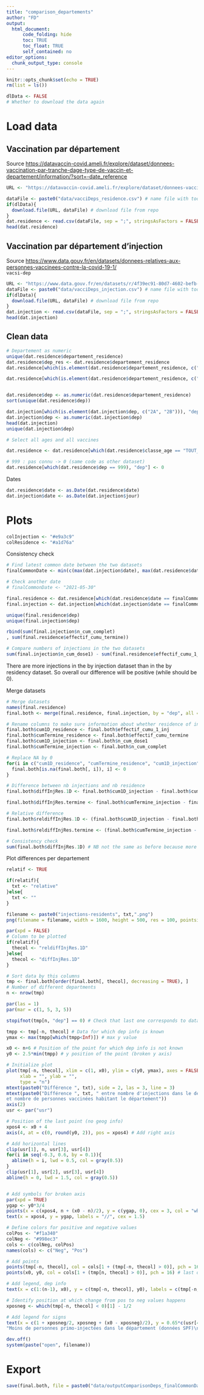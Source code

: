 ```yaml
---
title: "comparison_departements"
author: "FD"
output: 
  html_document: 
      code_folding: hide
      toc: TRUE
      toc_float: TRUE
      self_contained: no
editor_options:
  chunk_output_type: console
---
```


```r
knitr::opts_chunk$set(echo = TRUE)
rm(list = ls())
```

```r
dlData <- FALSE
# Whether to download the data again
```


# Load data

## Vaccination par département

Source <https://datavaccin-covid.ameli.fr/explore/dataset/donnees-vaccination-par-tranche-dage-type-de-vaccin-et-departement/information/?sort=-date_reference>

```r
URL <- "https://datavaccin-covid.ameli.fr/explore/dataset/donnees-vaccination-par-tranche-dage-type-de-vaccin-et-departement/download/?format=csv&timezone=Europe/Berlin&lang=fr&use_labels_for_header=true&csv_separator=%3B"

dataFile <- paste0("data/vacciDeps_residence.csv") # name file with today's date
if(dlData){
  download.file(URL, dataFile) # download file from repo
}
dat.residence <- read.csv(dataFile, sep = ";", stringsAsFactors = FALSE, dec = ",")
head(dat.residence)
```


## Vaccination par département d'injection

Source <https://www.data.gouv.fr/en/datasets/donnees-relatives-aux-personnes-vaccinees-contre-la-covid-19-1/>  
`vacsi-dep`

```r
URL <- "https://www.data.gouv.fr/en/datasets/r/4f39ec91-80d7-4602-befb-4b522804c0af"
dataFile <- paste0("data/vacciDeps_injection.csv") # name file with today's date
if(dlData){
  download.file(URL, dataFile) # download file from repo
}
dat.injection <- read.csv(dataFile, sep = ";", stringsAsFactors = FALSE, dec = ",")
head(dat.injection)
```

## Clean data

```r
# Departement as numeric
unique(dat.residence$departement_residence)
dat.residence$dep_res <- dat.residence$departement_residence
dat.residence[which(is.element(dat.residence$departement_residence, c("2A", "2B"))), "departement_residence"] <- "20" # Corse 

dat.residence[which(is.element(dat.residence$departement_residence, c("Tout département"))), "departement_residence"] <- NA # Redundant


dat.residence$dep <- as.numeric(dat.residence$departement_residence)
sort(unique(dat.residence$dep))

dat.injection[which(is.element(dat.injection$dep, c("2A", "2B"))), "dep"] <- "20" # Corse 
dat.injection$dep <- as.numeric(dat.injection$dep)
head(dat.injection)
unique(dat.injection$dep)
```


```r
# Select all ages and all vaccines

dat.residence <- dat.residence[which(dat.residence$classe_age == "TOUT_AGE" & dat.residence$type_vaccin == "Tout vaccin" & !is.na(dat.residence$dep)), ]

# 999 : pas connu -> 0 (same code as other dataset)
dat.residence[which(dat.residence$dep == 999), "dep"] <- 0
```

Dates

```r
dat.residence$date <- as.Date(dat.residence$date)
dat.injection$date <- as.Date(dat.injection$jour)
```

# Plots

```r
colInjection <- "#e9a3c9"
colResidence <- "#a1d76a"
```

Consistency check

```r
# Find latest common date between the two datasets
finalCommonDate <- min(c(max(dat.injection$date), max(dat.residence$date)))

# Check another date
# finalCommonDate <- "2021-05-30"

final.residence <- dat.residence[which(dat.residence$date == finalCommonDate), ]
final.injection <- dat.injection[which(dat.injection$date == finalCommonDate), ]

unique(final.residence$dep)
unique(final.injection$dep)

rbind(sum(final.injection$n_cum_complet)
, sum(final.residence$effectif_cumu_termine))

# Compare numbers of injections in the two datasets
sum(final.injection$n_cum_dose1) - sum(final.residence$effectif_cumu_1_inj)
```

There are more injections in the by injection dataset than in the by residency dataset. So overall our difference will be positive (while should be 0). 

Merge datasets

```r
# Merge datasets
names(final.residence)
final.both <- merge(final.residence, final.injection, by = "dep", all = FALSE)

# Rename columns to make sure information about whether residence of injection is kept
final.both$cum1D_residence <- final.both$effectif_cumu_1_inj
final.both$cumTermine_residence <- final.both$effectif_cumu_termine
final.both$cum1D_injection <- final.both$n_cum_dose1
final.both$cumTermine_injection <- final.both$n_cum_complet

# Replace NA by 0
for(i in c("cum1D_residence", "cumTermine_residence", "cum1D_injection", "cumTermine_injection")){
  final.both[is.na(final.both[, i]), i] <- 0
}

# Difference between nb injections and nb residence
final.both$diffInjRes.1D <- final.both$cum1D_injection - final.both$cum1D_residence

final.both$diffInjRes.termine <- final.both$cumTermine_injection - final.both$cumTermine_residence

# Relative difference
final.both$reldiffInjRes.1D <- (final.both$cum1D_injection - final.both$cum1D_residence)/final.both$cum1D_residence

final.both$reldiffInjRes.termine <- (final.both$cumTermine_injection - final.both$cumTermine_residence)/final.both$cumTermine_residence

# Consistency check
sum(final.both$diffInjRes.1D) # NB not the same as before because more geog info in res; to get the same number, add "all = TRUE" in the merge function
```

Plot differences per departement 
```r
relatif <- TRUE

if(relatif){
  txt <- "relative"
}else{
  txt <- ""
}

filename <- paste0("injections-residents", txt,".png")
png(filename = filename, width = 1600, height = 500, res = 100, pointsize = 12)

par(xpd = FALSE)
# Column to be plotted
if(relatif){
  thecol <- "reldiffInjRes.1D"
}else{
  thecol <- "diffInjRes.1D"
}

# Sort data by this columns
tmp <- final.both[order(final.both[, thecol], decreasing = TRUE), ]
# Number of different departments
n <- nrow(tmp)

par(las = 1)
par(mar = c(1, 5, 3, 5))

stopifnot(tmp[n, "dep"] == 0) # Check that last one corresponds to data for which dep info was not known (initially coded 0 or 990 in the different datasets)

tmpp <- tmp[-n, thecol] # Data for which dep info is known
ymax <- max(tmpp[which(tmpp<Inf)]) # max y value

x0 <- n+6 # Position of the point for which dep info is not known
y0 <- 2.5*min(tmpp) # y position of the point (broken y axis)

# Initialize plot
plot(tmp[-n, thecol], xlim = c(1, x0), ylim = c(y0, ymax), axes = FALSE, 
     xlab = "", ylab = "", 
     type = "n")
mtext(paste0("Différence ", txt), side = 2, las = 3, line = 3)
mtext(paste0("Différence ", txt, " entre nombre d'injections dans le département
et nombre de personnes vaccinées habitant le département"))
axis(2)
usr <- par("usr")

# Position of the last point (no geog info)
xpos4 <- x0 + 4
axis(4, at = c(0, round(y0, 2)), pos = xpos4) # Add right axis

# Add horizontal lines
clip(usr[1], n, usr[3], usr[4])
for(i in seq(-0.3, 0.6, by = 0.1)){
  abline(h = i, lwd = 0.5, col = gray(0.5))
}
clip(usr[1], usr[2], usr[3], usr[4])
abline(h = 0, lwd = 1.5, col = gray(0.5))


# Add symbols for broken axis
par(xpd = TRUE)
ygap <- y0*3/4
points(x = c(xpos4, n + (x0 - n)/2), y = c(ygap, 0), cex = 3, col = "white", pch = 15)
text(x = xpos4, y = ygap, labels = "//", cex = 1.5)

# Define colors for positive and negative values
colPos <- "#f1a340"
colNeg <- "#998ec3"
cols <- c(colNeg, colPos)
names(cols) <- c("Neg", "Pos")

# Add points
points(tmp[-n, thecol], col = cols[1 + (tmp[-n, thecol] > 0)], pch = 16)
points(x0, y0, col = cols[1 + (tmp[n, thecol] > 0)], pch = 16) # last one

# Add legend, dep info
text(x = c(1:(n-1), x0), y = c(tmp[-n, thecol], y0), labels = c(tmp[-n, "dep"], "pas de dep."), cex = 0.55, adj = c(0.5, -1))

# Identify position at which change from pos to neg values happens
xposneg <- which(tmp[-n, thecol] < 0)[1] - 1/2

# Add legend for signs
text(x = c(1 + xposneg/2, xposneg + (x0 - xposneg)/2), y = 0.65*c(usr[4], usr[3]), labels = c("Plus de personnes primo-injectées dans le département (données SPF)\nque de résidents du département primo-injectés (données Ameli)", 
"Moins de personnes primo-injectées dans le département (données SPF)\nque de résidents du département primo-injectés (données Ameli)"), col = c(colPos, colNeg))

dev.off()
system(paste("open", filename))
```

# Export
```r
save(final.both, file = paste0("data/outputComparisonDeps_finalCommonDate.Rdata"))
```

